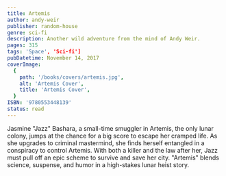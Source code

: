 ```yaml
---
title: Artemis
author: andy-weir
publisher: random-house
genre: sci-fi
description: Another wild adventure from the mind of Andy Weir.
pages: 315
tags: 'Space', 'Sci-fi']
pubDatetime: November 14, 2017
coverImage:
  {
    path: '/books/covers/artemis.jpg',
    alt: 'Artemis Cover',
    title: 'Artemis Cover',
  }
ISBN: '9780553448139'
status: read
---
```


Jasmine "Jazz" Bashara, a small-time smuggler in Artemis, the only lunar colony, jumps at the chance for a big score to escape her cramped life. As she upgrades to criminal mastermind, she finds herself entangled in a conspiracy to control Artemis. With both a killer and the law after her, Jazz must pull off an epic scheme to survive and save her city. "Artemis" blends science, suspense, and humor in a high-stakes lunar heist story.
